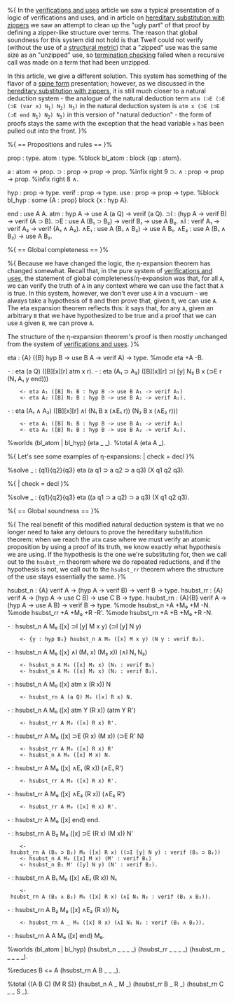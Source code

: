 %{ In the [[verifications and uses]] article we saw a typical presentation of a logic of verifications and uses, and in article on [[hereditary substitution with zippers]] we saw an attempt to clean up the "ugly part" of that proof by defining a zipper-like structure over terms. The reason that global soundness for this system did not hold is that Twelf could not verify (without the use of a [[structural metric]]) that a "zipped" use was the same size as an "unzipped" use, so [[termination checking]] failed when a recursive
call was made on a term that had been unzipped. 

In this article, we give a different solution. This system has something of the flavor of a [[spine form]] presentation; however, as we discussed in the 
[[hereditary substitution with zippers]], it is still much closer to a natural deduction system - the analogue of the natural deduction term <tt>atm (⊃E (⊃E (⊃E (var x) N<sub>1</sub>) N<sub>2</sub>)
N<sub>3</sub>)</tt> in the natural deduction system is 
<tt>atm x (⊃E (⊃E (⊃E end N<sub>1</sub>) N<sub>2</sub>) N<sub>3</sub>)</tt> in this version of "natural deduction" - the form of proofs stays the same
with the exception that the head variable <tt>x</tt> has been pulled out into the front. }%

%{ == Propositions and rules == }%

prop : type.
atom : type.
%block bl_atom : block {qp : atom}.

a : atom -> prop.
⊃ : prop -> prop -> prop. %infix right 9 ⊃.
∧ : prop -> prop -> prop. %infix right 8 ∧.

hyp   : prop -> type.
verif : prop -> type.
use   : prop -> prop -> type.
%block bl_hyp : some {A : prop} block {x : hyp A}.

end : use A A.
atm : hyp A -> use A (a Q) -> verif (a Q).
⊃I  : (hyp A -> verif B) -> verif (A ⊃ B).
⊃E  : use A (B₁ ⊃ B₂) -> verif B₁ -> use A B₂.
∧I  : verif A₁ -> verif A₂ -> verif (A₁ ∧ A₂).
∧E₁ : use A (B₁ ∧ B₂) -> use A B₁.
∧E₂ : use A (B₁ ∧ B₂) -> use A B₂.

%{ == Global completeness == }%

%{ Because we have changed the logic, the η-expansion theorem has changed somewhat. Recall that, in the pure system of [[verifications and uses]], the statement of global completeness/η-expansion was that, for all <tt>A</tt>, we can verify the truth of <tt>A</tt> in any context where we can use the fact that <tt>A</tt> is true. In this system, however, we don't ever use <tt>A</tt> in a vacuum - we always take a hypothesis of <tt>B</tt> and then prove that, given <tt>B</tt>, we can use <tt>A</tt>.
The eta expansion theorem reflects this: it says that, for any <tt>A</tt>, given an arbitrary <tt>B</tt> that we have hypothesized to be true and a proof
that we can use <tt>A</tt> given <tt>B</tt>, we can prove <tt>A</tt>.

The structure of the η-expansion theorem's proof is then mostly unchanged from the system of [[verifications and uses]]. }%

eta : {A} ({B} hyp B -> use B A -> verif A) -> type.
%mode eta +A -B.

- : eta (a Q) ([B][x][r] atm x r).
- : eta (A₁ ⊃ A₂) ([B][x][r] ⊃I [y] N₂ B x (⊃E r (N₁ A₁ y end)))
     <- eta A₁ ([B] N₁ B : hyp B -> use B A₁ -> verif A₁)
     <- eta A₂ ([B] N₂ B : hyp B -> use B A₂ -> verif A₂).
- : eta (A₁ ∧ A₂) ([B][x][r] ∧I (N₁ B x (∧E₁ r)) (N₂ B x (∧E₂ r)))
     <- eta A₁ ([B] N₁ B : hyp B -> use B A₁ -> verif A₁)
     <- eta A₂ ([B] N₂ B : hyp B -> use B A₂ -> verif A₂).

%worlds (bl_atom | bl_hyp) (eta _ _).
%total A (eta A _).

%{ Let's see some examples of η-expansions: | check = decl }%

%solve _ : {q1}{q2}{q3} eta (a q1 ⊃ a q2 ⊃ a q3) (X q1 q2 q3).

%{ | check = decl }%

%solve _ : {q1}{q2}{q3} eta ((a q1 ⊃ a q2) ⊃ a q3) (X q1 q2 q3).

%{ == Global soundness == }%

%{ The real benefit of this modified natural deduction system is that we no longer need to take any detours to prove the hereditary substitution theorem: when we reach
the <tt>atm</tt> case where we must verify an atomic proposition by using a proof of its truth, we know exactly what hypothesis we are using. If the
hypothesis is the one we're substituting for, then we call out to the <tt>hsubst_rn</tt> theorem where we do repeated reductions, and if the hypothesis
is not, we call out to the <tt>hsubst_rr</tt> theorem where the structure of the use stays essentially the same. }%

hsubst_n  : {A}    verif A -> (hyp A -> verif B) -> verif B -> type.
hsubst_rr : {A}    verif A -> (hyp A -> use C B) -> use C B -> type.
hsubst_rn : {A}{B} verif A -> (hyp A -> use A B) -> verif B -> type.
%mode hsubst_n  +A    +M₀ +M -N.
%mode hsubst_rr +A    +M₀ +R -R'.
%mode hsubst_rn +A +B +M₀ +R -N.

- : hsubst_n A M₀ ([x] ⊃I [y] M x y) (⊃I [y] N y)
     <- {y : hyp B₁} hsubst_n A M₀ ([x] M x y) (N y : verif B₂).
- : hsubst_n A M₀ ([x] ∧I (M₁ x) (M₂ x)) (∧I N₁ N₂)
     <- hsubst_n A M₀ ([x] M₁ x) (N₁ : verif B₁)
     <- hsubst_n A M₀ ([x] M₂ x) (N₂ : verif B₂).
- : hsubst_n A M₀ ([x] atm x (R x)) N
     <- hsubst_rn A (a Q) M₀ ([x] R x) N.
- : hsubst_n A M₀ ([x] atm Y (R x)) (atm Y R')
     <- hsubst_rr A M₀ ([x] R x) R'.

- : hsubst_rr A M₀ ([x] ⊃E (R x) (M x)) (⊃E R' N)
     <- hsubst_rr A M₀ ([x] R x) R' 
     <- hsubst_n A M₀ ([x] M x) N.
- : hsubst_rr A M₀ ([x] ∧E₁ (R x)) (∧E₁ R')
     <- hsubst_rr A M₀ ([x] R x) R'.
- : hsubst_rr A M₀ ([x] ∧E₂ (R x)) (∧E₂ R')
     <- hsubst_rr A M₀ ([x] R x) R'.
- : hsubst_rr A M₀ ([x] end) end.

- : hsubst_rn A B₂ M₀ ([x] ⊃E (R x) (M x)) N'
     <- hsubst_rn A (B₁ ⊃ B₂) M₀ ([x] R x) ((⊃I [y] N y) : verif (B₁ ⊃ B₂))
     <- hsubst_n A M₀ ([x] M x) (M' : verif B₁)
     <- hsubst_n B₁ M' ([y] N y) (N' : verif B₂).
- : hsubst_rn A B₁ M₀ ([x] ∧E₁ (R x)) N₁
     <- hsubst_rn A (B₁ ∧ B₂) M₀ ([x] R x) (∧I N₁ N₂ : verif (B₁ ∧ B₂)).
- : hsubst_rn A B₂ M₀ ([x] ∧E₂ (R x)) N₂
     <- hsubst_rn A _ M₀ ([x] R x) (∧I N₁ N₂ : verif (B₁ ∧ B₂)).
- : hsubst_rn A A M₀ ([x] end) M₀.

%worlds (bl_atom | bl_hyp)
(hsubst_n _ _ _ _)
(hsubst_rr _ _ _ _) 
(hsubst_rn _ _ _ _ _).

%reduces B <= A (hsubst_rn A B _ _ _).

%total {(A B C) (M R S)}
(hsubst_n A _ M _)
(hsubst_rr B _ R _) 
(hsubst_rn C _ _ S _).